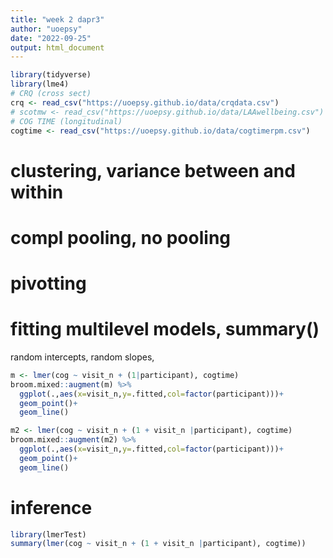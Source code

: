 ---
title: "week 2 dapr3"
author: "uoepsy"
date: "2022-09-25"
output: html_document
---


```{r}
library(tidyverse)
library(lme4)
# CRQ (cross sect)
crq <- read_csv("https://uoepsy.github.io/data/crqdata.csv")
# scotmw <- read_csv("https://uoepsy.github.io/data/LAAwellbeing.csv")
# COG TIME (longitudinal)
cogtime <- read_csv("https://uoepsy.github.io/data/cogtimerpm.csv")
```


# clustering, variance between and within

# compl pooling, no pooling

# pivotting

# fitting multilevel models, summary()

random intercepts, random slopes,

```{r}
m <- lmer(cog ~ visit_n + (1|participant), cogtime)
broom.mixed::augment(m) %>%
  ggplot(.,aes(x=visit_n,y=.fitted,col=factor(participant)))+
  geom_point()+
  geom_line()

m2 <- lmer(cog ~ visit_n + (1 + visit_n |participant), cogtime)
broom.mixed::augment(m2) %>%
  ggplot(.,aes(x=visit_n,y=.fitted,col=factor(participant)))+
  geom_point()+
  geom_line()
```


# inference

```{r}
library(lmerTest)
summary(lmer(cog ~ visit_n + (1 + visit_n |participant), cogtime))
```


